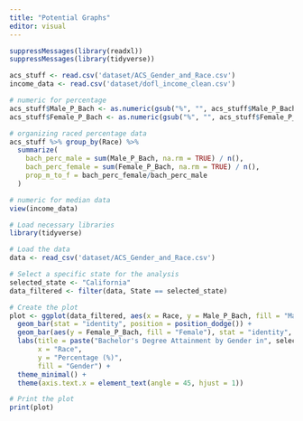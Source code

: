 ```yaml
---
title: "Potential Graphs"
editor: visual
---
```


```r
suppressMessages(library(readxl))
suppressMessages(library(tidyverse))

acs_stuff <- read.csv('dataset/ACS_Gender_and_Race.csv')
income_data <- read.csv('dataset/dofl_income_clean.csv')
```

```r
# numeric for percentage
acs_stuff$Male_P_Bach <- as.numeric(gsub("%", "", acs_stuff$Male_P_Bach))
acs_stuff$Female_P_Bach <- as.numeric(gsub("%", "", acs_stuff$Female_P_Bach))

# organizing raced percentage data
acs_stuff %>% group_by(Race) %>%
  summarize(
    bach_perc_male = sum(Male_P_Bach, na.rm = TRUE) / n(),
    bach_perc_female = sum(Female_P_Bach, na.rm = TRUE) / n(),
    prop_m_to_f = bach_perc_female/bach_perc_male
  )
```

```r
# numeric for median data
view(income_data)
```

```r
# Load necessary libraries
library(tidyverse)

# Load the data
data <- read_csv('dataset/ACS_Gender_and_Race.csv')

# Select a specific state for the analysis
selected_state <- "California"
data_filtered <- filter(data, State == selected_state)

# Create the plot
plot <- ggplot(data_filtered, aes(x = Race, y = Male_P_Bach, fill = "Male")) +
  geom_bar(stat = "identity", position = position_dodge()) +
  geom_bar(aes(y = Female_P_Bach, fill = "Female"), stat = "identity", position = position_dodge()) +
  labs(title = paste("Bachelor's Degree Attainment by Gender in", selected_state),
       x = "Race",
       y = "Percentage (%)",
       fill = "Gender") +
  theme_minimal() +
  theme(axis.text.x = element_text(angle = 45, hjust = 1))

# Print the plot
print(plot)

```
